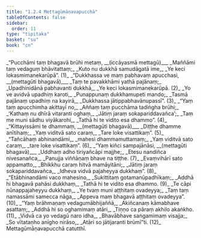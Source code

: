 ```yaml
---
title: "1.2.4 Mettagūmāṇavapucchā"
tableOfContents: false
sidebar:
  order: 11
type: "tipitaka"
basket: "su"
book: "cn"
---
```



<DynamicBreadcrumb />

<Division number="74" book="cn" bookNo="25" page="8">

<Paragraph number="79" type="verses" book="cn">
_“Pucchāmi taṃ bhagavā brūhi metaṃ, __(iccāyasmā mettagū)___  
_Maññāmi taṃ vedaguṃ bhāvitattaṃ;_  
_Kuto nu dukkhā samudāgatā ime,_  
_Ye keci lokasmimanekarūpā”. (1)_  

</Paragraph>

</Division>
<Division number="75" book="cn" bookNo="25" page="9">

<Paragraph number="80" type="verses" book="cn">
_“Dukkhassa ve maṃ pabhavaṃ apucchasi, __(mettagūti bhagavā)___  
_Taṃ te pavakkhāmi yathā pajānaṃ;_  
_Upadhinidānā pabhavanti dukkhā,_  
_Ye keci lokasmimanekarūpā. (2)_  

</Paragraph>

</Division>
<Division number="76" book="cn" bookNo="25" page="9">

<Paragraph number="81" type="verses" book="cn">
_Yo ve avidvā upadhiṃ karoti,_  
_Punappunaṃ dukkhamupeti mando;_  
_Tasmā pajānaṃ upadhiṃ na kayirā,_  
_Dukkhassa jātippabhavānupassī”. (3)_  

</Paragraph>

</Division>
<Division number="77" book="cn" bookNo="25" page="9">

<Paragraph number="82" type="verses" book="cn">
_“Yaṃ taṃ apucchimha akittayī no,_  
_Aññaṃ taṃ pucchāma tadiṅgha brūhi;_  
_‘Kathaṃ nu dhīrā vitaranti oghaṃ,_  
_Jātiṃ jaraṃ sokapariddavañca’;_  
_Taṃ me muni sādhu viyākarohi,_  
_Tathā hi te vidito esa dhammo”. (4)_  

</Paragraph>

</Division>
<Division number="78" book="cn" bookNo="25" page="9">

<Paragraph number="83" type="verses" book="cn">
_“Kittayissāmi te dhammaṃ, __(mettagūti bhagavā)___  
_Diṭṭhe dhamme anītihaṃ;_  
_Yaṃ viditvā sato caraṃ,_  
_Tare loke visattikaṃ”. (5)_  

</Paragraph>

</Division>
<Division number="79" book="cn" bookNo="25" page="9">

<Paragraph number="84" type="verses" book="cn">
_“Tañcāhaṃ abhinandāmi,_  
_mahesi dhammamuttamaṃ;_  
_Yaṃ viditvā sato caraṃ,_  
_tare loke visattikaṃ”. (6)_  

</Paragraph>

</Division>
<Division number="80" book="cn" bookNo="25" page="9">

<Paragraph number="85" type="verses" book="cn">
_“Yaṃ kiñci sampajānāsi, __(mettagūti bhagavā)___  
_Uddhaṃ adho tiriyañcāpi majjhe;_  
_Etesu nandiñca nivesanañca,_  
_Panujja viññāṇaṃ bhave na tiṭṭhe. (7)_  

</Paragraph>

</Division>
<Division number="81" book="cn" bookNo="25" page="9">

<Paragraph number="86" type="verses" book="cn">
_Evaṃvihārī sato appamatto,_  
_Bhikkhu caraṃ hitvā mamāyitāni;_  
_Jātiṃ jaraṃ sokapariddavañca,_  
_Idheva vidvā pajaheyya dukkhaṃ”. (8)_  

</Paragraph>

</Division>
<Division number="82" book="cn" bookNo="25" page="10">

<Paragraph number="87" type="verses" book="cn">
_“Etābhinandāmi vaco mahesino,_  
_Sukittitaṃ gotamanūpadhīkaṃ;_  
_Addhā hi bhagavā pahāsi dukkhaṃ,_  
_Tathā hi te vidito esa dhammo. (9)_  

</Paragraph>

</Division>
<Division number="83" book="cn" bookNo="25" page="10">

<Paragraph number="88" type="verses" book="cn">
_Te cāpi nūnappajaheyyu dukkhaṃ,_  
_Ye tvaṃ muni aṭṭhitaṃ ovadeyya;_  
_Taṃ taṃ namassāmi samecca nāga,_  
_Appeva maṃ bhagavā aṭṭhitaṃ ovadeyya”. (10)_  

</Paragraph>

</Division>
<Division number="84" book="cn" bookNo="25" page="10">

<Paragraph number="89" type="verses" book="cn">
_“Yaṃ brāhmaṇaṃ vedagumābhijaññā,_  
_Akiñcanaṃ kāmabhave asattaṃ;_  
_Addhā hi so oghamimaṃ atāri,_  
_Tiṇṇo ca pāraṃ akhilo akaṅkho. (11)_  

</Paragraph>

</Division>
<Division number="85" book="cn" bookNo="25" page="10">

<Paragraph number="90" type="verses" book="cn">
_Vidvā ca yo vedagū naro idha,_  
_Bhavābhave saṅgamimaṃ visajja;_  
_So vītataṇho anīgho nirāso,_  
_Atāri so jātijaranti brūmī”ti. (12)_  


</Paragraph>
</Division>

<Paragraph number="91" type="center" book="cn">
Mettagūmāṇavapucchā catutthī.
</Paragraph>